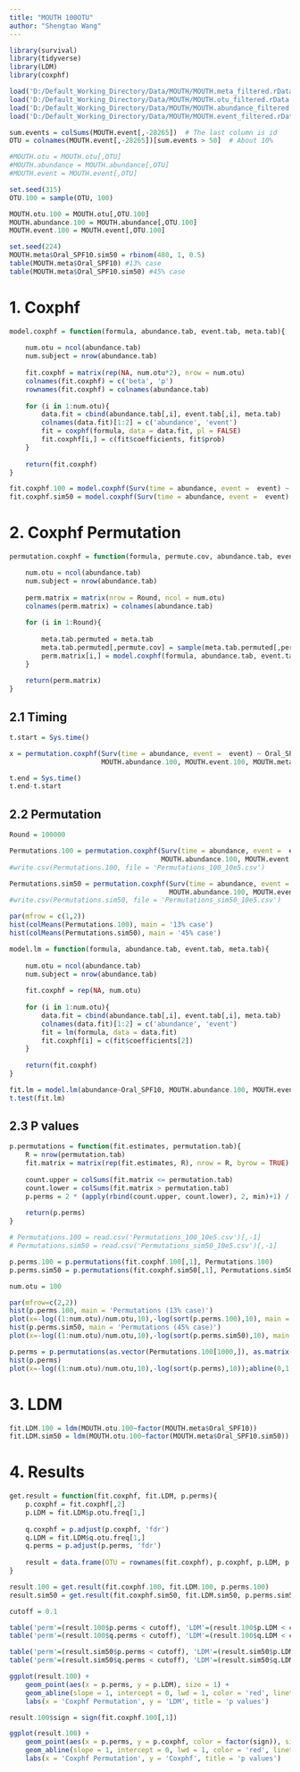 ```yaml
---
title: "MOUTH 100OTU"
author: "Shengtao Wang"
---
```


```r
library(survival)
library(tidyverse)
library(LDM)
library(coxphf)
```

```r
load('D:/Default_Working_Directory/Data/MOUTH/MOUTH.meta_filtered.rData')
load('D:/Default_Working_Directory/Data/MOUTH/MOUTH.otu_filtered.rData')
load('D:/Default_Working_Directory/Data/MOUTH/MOUTH.abundance_filtered.rData')
load('D:/Default_Working_Directory/Data/MOUTH/MOUTH.event_filtered.rData')

sum.events = colSums(MOUTH.event[,-28265])  # The last column is id
OTU = colnames(MOUTH.event[,-28265])[sum.events > 50]  # About 10%

#MOUTH.otu = MOUTH.otu[,OTU]
#MOUTH.abundance = MOUTH.abundance[,OTU]
#MOUTH.event = MOUTH.event[,OTU]

set.seed(315)
OTU.100 = sample(OTU, 100)

MOUTH.otu.100 = MOUTH.otu[,OTU.100]
MOUTH.abundance.100 = MOUTH.abundance[,OTU.100]
MOUTH.event.100 = MOUTH.event[,OTU.100]

set.seed(224)
MOUTH.meta$Oral_SPF10.sim50 = rbinom(480, 1, 0.5)
table(MOUTH.meta$Oral_SPF10) #13% case
table(MOUTH.meta$Oral_SPF10.sim50) #45% case
```

# 1. Coxphf

```r
model.coxphf = function(formula, abundance.tab, event.tab, meta.tab){
    
    num.otu = ncol(abundance.tab)
    num.subject = nrow(abundance.tab)
    
    fit.coxphf = matrix(rep(NA, num.otu*2), nrow = num.otu)
    colnames(fit.coxphf) = c('beta', 'p')
    rownames(fit.coxphf) = colnames(abundance.tab)
    
    for (i in 1:num.otu){
        data.fit = cbind(abundance.tab[,i], event.tab[,i], meta.tab)
        colnames(data.fit)[1:2] = c('abundance', 'event')
        fit = coxphf(formula, data = data.fit, pl = FALSE)
        fit.coxphf[i,] = c(fit$coefficients, fit$prob)
    }
    
    return(fit.coxphf)
}

fit.coxphf.100 = model.coxphf(Surv(time = abundance, event =  event) ~ Oral_SPF10, MOUTH.abundance.100, MOUTH.event.100, MOUTH.meta)
fit.coxphf.sim50 = model.coxphf(Surv(time = abundance, event =  event) ~ Oral_SPF10.sim50, MOUTH.abundance.100, MOUTH.event.100, MOUTH.meta)
```

# 2. Coxphf Permutation

```r
permutation.coxphf = function(formula, permute.cov, abundance.tab, event.tab, meta.tab, Round){

    num.otu = ncol(abundance.tab)
    num.subject = nrow(abundance.tab)
        
    perm.matrix = matrix(nrow = Round, ncol = num.otu)
    colnames(perm.matrix) = colnames(abundance.tab)
    
    for (i in 1:Round){
        
        meta.tab.permuted = meta.tab
        meta.tab.permuted[,permute.cov] = sample(meta.tab.permuted[,permute.cov], num.subject, replace = FALSE)
        perm.matrix[i,] = model.coxphf(formula, abundance.tab, event.tab, meta.tab.permuted)[,1]
    }
    
    return(perm.matrix)
}
```

## 2.1 Timing

```r
t.start = Sys.time()

x = permutation.coxphf(Surv(time = abundance, event =  event) ~ Oral_SPF10, permute.cov = 'Oral_SPF10',
                       MOUTH.abundance.100, MOUTH.event.100, MOUTH.meta, Round = 10)

t.end = Sys.time()
t.end-t.start
```

## 2.2 Permutation

```r
Round = 100000

Permutations.100 = permutation.coxphf(Surv(time = abundance, event =  event) ~ Oral_SPF10, permute.cov = 'Oral_SPF10',
                                      MOUTH.abundance.100, MOUTH.event.100, MOUTH.meta, Round)
#write.csv(Permutations.100, file = 'Permutations_100_10e5.csv')
```

```r
Permutations.sim50 = permutation.coxphf(Surv(time = abundance, event =  event) ~ Oral_SPF10.sim50, permute.cov = 'Oral_SPF10.sim50',
                                        MOUTH.abundance.100, MOUTH.event.100, MOUTH.meta, Round)
#write.csv(Permutations.sim50, file = 'Permutations_sim50_10e5.csv')
```

```r
par(mfrow = c(1,2))
hist(colMeans(Permutations.100), main = '13% case')
hist(colMeans(Permutations.sim50), main = '45% case')
```
```r
model.lm = function(formula, abundance.tab, event.tab, meta.tab){
    
    num.otu = ncol(abundance.tab)
    num.subject = nrow(abundance.tab)
    
    fit.coxphf = rep(NA, num.otu)
    
    for (i in 1:num.otu){
        data.fit = cbind(abundance.tab[,i], event.tab[,i], meta.tab)
        colnames(data.fit)[1:2] = c('abundance', 'event')
        fit = lm(formula, data = data.fit)
        fit.coxphf[i] = c(fit$coefficients[2])
    }
    
    return(fit.coxphf)
}

fit.lm = model.lm(abundance~Oral_SPF10, MOUTH.abundance.100, MOUTH.event.100, MOUTH.meta)
t.test(fit.lm)
```

## 2.3 P values

```r
p.permutations = function(fit.estimates, permutation.tab){
    R = nrow(permutation.tab)
    fit.matrix = matrix(rep(fit.estimates, R), nrow = R, byrow = TRUE)
    
    count.upper = colSums(fit.matrix <= permutation.tab)
    count.lower = colSums(fit.matrix > permutation.tab)
    p.perms = 2 * (apply(rbind(count.upper, count.lower), 2, min)+1) / (R+1)
    
    return(p.perms)
}

# Permutations.100 = read.csv('Permutations_100_10e5.csv')[,-1]
# Permutations.sim50 = read.csv('Permutations_sim50_10e5.csv')[,-1]

p.perms.100 = p.permutations(fit.coxphf.100[,1], Permutations.100)
p.perms.sim50 = p.permutations(fit.coxphf.sim50[,1], Permutations.sim50)
```

```r
num.otu = 100

par(mfrow=c(2,2))
hist(p.perms.100, main = 'Permutations (13% case)')
plot(x=-log((1:num.otu)/num.otu,10),-log(sort(p.perms.100),10), main = 'Permutations (13% case)');abline(0,1)
hist(p.perms.sim50, main = 'Permutations (45% case)')
plot(x=-log((1:num.otu)/num.otu,10),-log(sort(p.perms.sim50),10), main = 'Permutations (45% case)');abline(0,1)
```

```r
p.perms = p.permutations(as.vector(Permutations.100[1000,]), as.matrix(Permutations.100[-1000,]))
hist(p.perms)
plot(x=-log((1:num.otu)/num.otu,10),-log(sort(p.perms),10));abline(0,1)
```

# 3. LDM

```r
fit.LDM.100 = ldm(MOUTH.otu.100~factor(MOUTH.meta$Oral_SPF10))
fit.LDM.sim50 = ldm(MOUTH.otu.100~factor(MOUTH.meta$Oral_SPF10.sim50))
```

# 4. Results

```r
get.result = function(fit.coxphf, fit.LDM, p.perms){
    p.coxphf = fit.coxphf[,2]
    p.LDM = fit.LDM$p.otu.freq[1,]
    
    q.coxphf = p.adjust(p.coxphf, 'fdr')
    q.LDM = fit.LDM$q.otu.freq[1,]
    q.perms = p.adjust(p.perms, 'fdr')
    
    result = data.frame(OTU = rownames(fit.coxphf), p.coxphf, p.LDM, p.perms, q.coxphf, q.LDM, q.perms)
}

result.100 = get.result(fit.coxphf.100, fit.LDM.100, p.perms.100)
result.sim50 = get.result(fit.coxphf.sim50, fit.LDM.sim50, p.perms.sim50)

cutoff = 0.1

table('perm'=(result.100$p.perms < cutoff), 'LDM'=(result.100$p.LDM < cutoff))
table('perm'=(result.100$q.perms < cutoff), 'LDM'=(result.100$q.LDM < cutoff))

table('perm'=(result.sim50$p.perms < cutoff), 'LDM'=(result.sim50$p.LDM < cutoff))
table('perm'=(result.sim50$q.perms < cutoff), 'LDM'=(result.sim50$q.LDM < cutoff))
```

```r
ggplot(result.100) +
    geom_point(aes(x = p.perms, y = p.LDM), size = 1) +
    geom_abline(slope = 1, intercept = 0, lwd = 1, color = 'red', linetype = 'dashed') +
    labs(x = 'Coxphf Permutation', y = 'LDM', title = 'p values')
```

```r
result.100$sign = sign(fit.coxphf.100[,1])

ggplot(result.100) +
    geom_point(aes(x = p.perms, y = p.coxphf, color = factor(sign)), size = 1) +
    geom_abline(slope = 1, intercept = 0, lwd = 1, color = 'red', linetype = 'dashed') +
    labs(x = 'Coxphf Permutation', y = 'Coxphf', title = 'p values')
```





































